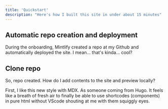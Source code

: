 ```yaml
---
title: 'Quickstart'
description: "Here's how I built this site in under about 15 minutes"
---
```


## Automatic repo creation and deployment

During the onboarding, Mintlify created a repo at my Github and automatically deployed the site. I mean... that's kinda... cool?

## Clone repo

So, repo created. How do I add contents to the site and preview locally?

First, I like this new style with MDX. As someone coming from Hugo. It feels like a breath of fresh air to finally be able to use shortcodes (components) in pure html without VScode shouting at me with them squiggly eyes.
